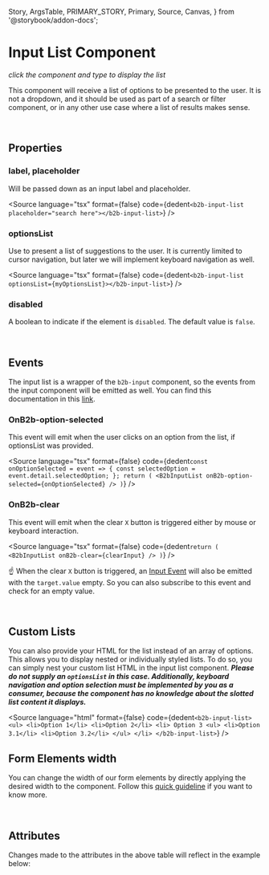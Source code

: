   Story,
  ArgsTable,
  PRIMARY_STORY,
  Primary,
  Source,
  Canvas,
} from '@storybook/addon-docs';

# Input List Component

_click the component and type to display the list_

<Canvas columns={3} withSource="open" withToolbar={false}>
  <Story id="components-form-input-list--story-020-input-list-focused" />
</Canvas>

This component will receive a list of options to be presented to the user. It is not a dropdown, and it should be
used as part of a search or filter component, or in any other use case where a list of results makes sense.

<br />

## Properties

### label, placeholder

Will be passed down as an input label and placeholder.

<Source
  language="tsx"
  format={false}
  code={dedent`
    <b2b-input-list placeholder="search here"></b2b-input-list>
  `}
/>

### optionsList

Use to present a list of suggestions to the user. It is currently limited to cursor navigation, but later we will implement keyboard navigation as well.

<Source
  language="tsx"
  format={false}
  code={dedent`
    <b2b-input-list optionsList={myOptionsList}></b2b-input-list>
  `}
/>

### disabled

A boolean to indicate if the element is `disabled`. The default value is `false`.

<br />

## Events

The input list is a wrapper of the `b2b-input` component, so the events from the input component will be emitted as
well. You can find this documentation in this [link](?path=/docs/components-form-input--story-010-default#events).

### OnB2b-option-selected

This event will emit when the user clicks on an option from the list, if optionsList was provided.

<Source
  language="tsx"
  format={false}
  code={dedent`
  const onOptionSelected = event => {
    const selectedOption = event.detail.selectedOption;
  };
  return (
    <B2bInputList onB2b-option-selected={onOptionSelected} />
  )
  `}
/>

### OnB2b-clear

This event will emit when the clear `X` button is triggered either by mouse or keyboard interaction.

<Source
  language="tsx"
  format={false}
  code={dedent`
  return (
    <B2bInputList onB2b-clear={clearInput} />
  )
  `}
/>

☝️ When the clear `X` button is triggered, an [Input Event](/docs/components-form-input--story-010-default#b2binput) will also be emitted with the `target.value` empty. So
you can also subscribe to this event and check for an empty value.

<br />

## Custom Lists

You can also provide your HTML for the list instead of an array of options. This allows you to display nested or individually styled lists.
To do so, you can simply nest your custom list HTML in the input list component. **_Please do not supply an `optionsList` in this case. Additionally, keyboard navigation and option selection must be implemented
by you as a consumer, because the component has no knowledge about the slotted list content it displays._**

<Source
  language="html"
  format={false}
  code={dedent`
    <b2b-input-list>
      <ul>
        <li>Option 1</li>
        <li>Option 2</li>
        <li>
          Option 3
          <ul>
            <li>Option 3.1</li>
            <li>Option 3.2</li>
          </ul>
        </li>
    </b2b-input-list>
  `}
/>

## Form Elements width

You can change the width of our form elements by directly applying the desired width to the component. Follow
this [quick guideline](?path=/story/guidelines-form-usage--page#form-elements-width) if you want to know more.

<br />

## Attributes

<ArgsTable story={PRIMARY_STORY} />
Changes made to the attributes in the above table will reflect in the example below:
<Primary />
